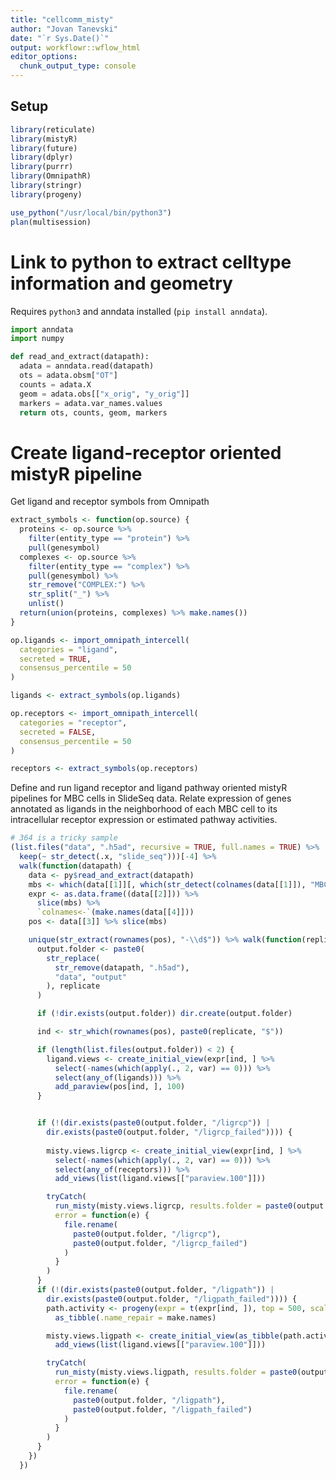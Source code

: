 ```yaml
---
title: "cellcomm_misty"
author: "Jovan Tanevski"
date: "`r Sys.Date()`"
output: workflowr::wflow_html
editor_options:
  chunk_output_type: console
---
```


## Setup

```r
library(reticulate)
library(mistyR)
library(future)
library(dplyr)
library(purrr)
library(OmnipathR)
library(stringr)
library(progeny)

use_python("/usr/local/bin/python3")
plan(multisession)
```


# Link to python to extract celltype information and geometry

Requires `python3` and anndata installed (`pip install anndata`).

```python
import anndata
import numpy

def read_and_extract(datapath):
  adata = anndata.read(datapath)
  ots = adata.obsm["OT"]
  counts = adata.X
  geom = adata.obs[["x_orig", "y_orig"]]
  markers = adata.var_names.values
  return ots, counts, geom, markers

```

# Create ligand-receptor oriented mistyR pipeline

Get ligand and receptor symbols from Omnipath

```r
extract_symbols <- function(op.source) {
  proteins <- op.source %>%
    filter(entity_type == "protein") %>%
    pull(genesymbol)
  complexes <- op.source %>%
    filter(entity_type == "complex") %>%
    pull(genesymbol) %>%
    str_remove("COMPLEX:") %>%
    str_split("_") %>%
    unlist()
  return(union(proteins, complexes) %>% make.names())
}

op.ligands <- import_omnipath_intercell(
  categories = "ligand",
  secreted = TRUE,
  consensus_percentile = 50
)

ligands <- extract_symbols(op.ligands)

op.receptors <- import_omnipath_intercell(
  categories = "receptor",
  secreted = FALSE,
  consensus_percentile = 50
)

receptors <- extract_symbols(op.receptors)
```


Define and run ligand receptor and ligand pathway oriented mistyR pipelines for MBC cells in SlideSeq data. Relate expression of genes annotated as ligands in the neighborhood of each MBC cell to its intracellular receptor expression or estimated pathway activities.

```r
# 364 is a tricky sample
(list.files("data", ".h5ad", recursive = TRUE, full.names = TRUE) %>%
  keep(~ str_detect(.x, "slide_seq")))[-4] %>%
  walk(function(datapath) {
    data <- py$read_and_extract(datapath)
    mbs <- which(data[[1]][, which(str_detect(colnames(data[[1]]), "MBC"))] >= 0.9)
    expr <- as.data.frame((data[[2]])) %>%
      slice(mbs) %>%
      `colnames<-`(make.names(data[[4]]))
    pos <- data[[3]] %>% slice(mbs)

    unique(str_extract(rownames(pos), "-\\d$")) %>% walk(function(replicate) {
      output.folder <- paste0(
        str_replace(
          str_remove(datapath, ".h5ad"),
          "data", "output"
        ), replicate
      )

      if (!dir.exists(output.folder)) dir.create(output.folder)

      ind <- str_which(rownames(pos), paste0(replicate, "$"))

      if (length(list.files(output.folder)) < 2) {
        ligand.views <- create_initial_view(expr[ind, ] %>%
          select(-names(which(apply(., 2, var) == 0))) %>%
          select(any_of(ligands))) %>%
          add_paraview(pos[ind, ], 100)
      }


      if (!(dir.exists(paste0(output.folder, "/ligrcp")) |
        dir.exists(paste0(output.folder, "/ligrcp_failed")))) {
        
        misty.views.ligrcp <- create_initial_view(expr[ind, ] %>%
          select(-names(which(apply(., 2, var) == 0))) %>%
          select(any_of(receptors))) %>%
          add_views(list(ligand.views[["paraview.100"]]))

        tryCatch(
          run_misty(misty.views.ligrcp, results.folder = paste0(output.folder, "/ligrcp")),
          error = function(e) {
            file.rename(
              paste0(output.folder, "/ligrcp"),
              paste0(output.folder, "/ligrcp_failed")
            )
          }
        )
      }
      if (!(dir.exists(paste0(output.folder, "/ligpath")) |
        dir.exists(paste0(output.folder, "/ligpath_failed")))) {
        path.activity <- progeny(expr = t(expr[ind, ]), top = 500, scale = TRUE) %>%
          as_tibble(.name_repair = make.names)

        misty.views.ligpath <- create_initial_view(as_tibble(path.activity)) %>%
          add_views(list(ligand.views[["paraview.100"]]))

        tryCatch(
          run_misty(misty.views.ligpath, results.folder = paste0(output.folder, "/ligpath")),
          error = function(e) {
            file.rename(
              paste0(output.folder, "/ligpath"),
              paste0(output.folder, "/ligpath_failed")
            )
          }
        )
      }
    })
  })
```
